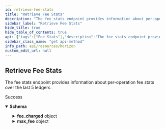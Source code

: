 ```yaml
---
id: retrieve-fee-stats
title: "Retrieve Fee Stats"
description: "The fee stats endpoint provides information about per-operation fee stats over the last 5 ledgers."
sidebar_label: "Retrieve Fee Stats"
hide_title: true
hide_table_of_contents: true
api: {"tags":["Fee Stats"],"description":"The fee stats endpoint provides information about per-operation fee stats over the last 5 ledgers.","operationId":"RetrieveFeeStats","responses":{"200":{"description":"Success","content":{"application/json":{"schema":{"type":"object","properties":{"last_ledger":{"type":"string"},"last_ledger_base_fee":{"type":"string"},"ledger_capacity_usage":{"type":"string"},"fee_charged":{"type":"object","properties":{"max":{"type":"string"},"min":{"type":"string"},"mode":{"type":"string"},"p10":{"type":"string"},"p20":{"type":"string"},"p30":{"type":"string"},"p40":{"type":"string"},"p50":{"type":"string"},"p60":{"type":"string"},"p70":{"type":"string"},"p80":{"type":"string"},"p90":{"type":"string"},"p95":{"type":"string"},"p99":{"type":"string"}},"title":"FeeDistribution"},"max_fee":{"type":"object","properties":{"max":{"type":"string"},"min":{"type":"string"},"mode":{"type":"string"},"p10":{"type":"string"},"p20":{"type":"string"},"p30":{"type":"string"},"p40":{"type":"string"},"p50":{"type":"string"},"p60":{"type":"string"},"p70":{"type":"string"},"p80":{"type":"string"},"p90":{"type":"string"},"p95":{"type":"string"},"p99":{"type":"string"}},"title":"FeeDistribution"}},"title":"FeeStats"},"examples":{"RetrieveFeeStats":{"value":{"last_ledger":"43277313","last_ledger_base_fee":"100","ledger_capacity_usage":"1","fee_charged":{"max":"5500","min":"5000","mode":"5000","p10":"5000","p20":"5000","p30":"5000","p40":"5000","p50":"5001","p60":"5001","p70":"5066","p80":"5066","p90":"5500","p95":"5500","p99":"5500"},"max_fee":{"max":"616065406","min":"5000","mode":"10003","p10":"10000","p20":"10003","p30":"10003","p40":"20005","p50":"20005","p60":"50020","p70":"50020","p80":"150000","p90":"500000","p95":"500000","p99":"1490000"}}}}}}}},"method":"get","path":"/fee_stats","servers":[{"url":"https://horizon.stellar.org","description":"The main network"},{"url":"https://horizon-testnet.stellar.org","description":"The test network"}],"info":{"title":"Horizon","version":"0.0.1"},"postman":{"name":"Retrieve Fee Stats","description":{"content":"The fee stats endpoint provides information about per-operation fee stats over the last 5 ledgers.","type":"text/plain"},"url":{"path":["fee_stats"],"host":["{{baseUrl}}"],"query":[],"variable":[]},"header":[{"key":"Accept","value":"application/json"}],"method":"GET"}}
sidebar_class_name: "get api-method"
info_path: api/resources/horizon
custom_edit_url: null
---
```



## Retrieve Fee Stats



The fee stats endpoint provides information about per-operation fee stats over the last 5 ledgers.

<div><ApiTabs><TabItem label={"200"} value={"200"}><div>

Success

</div><div><MimeTabs schemaType={"response"}><TabItem label={"application/json"} value={"application/json"}><SchemaTabs><TabItem label={"Schema"} value={"Schema"}><details style={{}} data-collapsed={false} open={true}><summary style={{"textAlign":"left"}}><strong>Schema</strong></summary><div style={{"textAlign":"left","marginLeft":"1rem"}}></div><ul style={{"marginLeft":"1rem"}}><SchemaItem collapsible={false} name={"last_ledger"} required={false} schemaName={"string"} qualifierMessage={undefined} schema={{"type":"string"}}></SchemaItem><SchemaItem collapsible={false} name={"last_ledger_base_fee"} required={false} schemaName={"string"} qualifierMessage={undefined} schema={{"type":"string"}}></SchemaItem><SchemaItem collapsible={false} name={"ledger_capacity_usage"} required={false} schemaName={"string"} qualifierMessage={undefined} schema={{"type":"string"}}></SchemaItem><SchemaItem collapsible={true} className={"schemaItem"}><details style={{}}><summary style={{}}><strong>fee_charged</strong><span style={{"opacity":"0.6"}}> object</span></summary><div style={{"marginLeft":"1rem"}}><SchemaItem collapsible={false} name={"max"} required={false} schemaName={"string"} qualifierMessage={undefined} schema={{"type":"string"}}></SchemaItem><SchemaItem collapsible={false} name={"min"} required={false} schemaName={"string"} qualifierMessage={undefined} schema={{"type":"string"}}></SchemaItem><SchemaItem collapsible={false} name={"mode"} required={false} schemaName={"string"} qualifierMessage={undefined} schema={{"type":"string"}}></SchemaItem><SchemaItem collapsible={false} name={"p10"} required={false} schemaName={"string"} qualifierMessage={undefined} schema={{"type":"string"}}></SchemaItem><SchemaItem collapsible={false} name={"p20"} required={false} schemaName={"string"} qualifierMessage={undefined} schema={{"type":"string"}}></SchemaItem><SchemaItem collapsible={false} name={"p30"} required={false} schemaName={"string"} qualifierMessage={undefined} schema={{"type":"string"}}></SchemaItem><SchemaItem collapsible={false} name={"p40"} required={false} schemaName={"string"} qualifierMessage={undefined} schema={{"type":"string"}}></SchemaItem><SchemaItem collapsible={false} name={"p50"} required={false} schemaName={"string"} qualifierMessage={undefined} schema={{"type":"string"}}></SchemaItem><SchemaItem collapsible={false} name={"p60"} required={false} schemaName={"string"} qualifierMessage={undefined} schema={{"type":"string"}}></SchemaItem><SchemaItem collapsible={false} name={"p70"} required={false} schemaName={"string"} qualifierMessage={undefined} schema={{"type":"string"}}></SchemaItem><SchemaItem collapsible={false} name={"p80"} required={false} schemaName={"string"} qualifierMessage={undefined} schema={{"type":"string"}}></SchemaItem><SchemaItem collapsible={false} name={"p90"} required={false} schemaName={"string"} qualifierMessage={undefined} schema={{"type":"string"}}></SchemaItem><SchemaItem collapsible={false} name={"p95"} required={false} schemaName={"string"} qualifierMessage={undefined} schema={{"type":"string"}}></SchemaItem><SchemaItem collapsible={false} name={"p99"} required={false} schemaName={"string"} qualifierMessage={undefined} schema={{"type":"string"}}></SchemaItem></div></details></SchemaItem><SchemaItem collapsible={true} className={"schemaItem"}><details style={{}}><summary style={{}}><strong>max_fee</strong><span style={{"opacity":"0.6"}}> object</span></summary><div style={{"marginLeft":"1rem"}}><SchemaItem collapsible={false} name={"max"} required={false} schemaName={"string"} qualifierMessage={undefined} schema={{"type":"string"}}></SchemaItem><SchemaItem collapsible={false} name={"min"} required={false} schemaName={"string"} qualifierMessage={undefined} schema={{"type":"string"}}></SchemaItem><SchemaItem collapsible={false} name={"mode"} required={false} schemaName={"string"} qualifierMessage={undefined} schema={{"type":"string"}}></SchemaItem><SchemaItem collapsible={false} name={"p10"} required={false} schemaName={"string"} qualifierMessage={undefined} schema={{"type":"string"}}></SchemaItem><SchemaItem collapsible={false} name={"p20"} required={false} schemaName={"string"} qualifierMessage={undefined} schema={{"type":"string"}}></SchemaItem><SchemaItem collapsible={false} name={"p30"} required={false} schemaName={"string"} qualifierMessage={undefined} schema={{"type":"string"}}></SchemaItem><SchemaItem collapsible={false} name={"p40"} required={false} schemaName={"string"} qualifierMessage={undefined} schema={{"type":"string"}}></SchemaItem><SchemaItem collapsible={false} name={"p50"} required={false} schemaName={"string"} qualifierMessage={undefined} schema={{"type":"string"}}></SchemaItem><SchemaItem collapsible={false} name={"p60"} required={false} schemaName={"string"} qualifierMessage={undefined} schema={{"type":"string"}}></SchemaItem><SchemaItem collapsible={false} name={"p70"} required={false} schemaName={"string"} qualifierMessage={undefined} schema={{"type":"string"}}></SchemaItem><SchemaItem collapsible={false} name={"p80"} required={false} schemaName={"string"} qualifierMessage={undefined} schema={{"type":"string"}}></SchemaItem><SchemaItem collapsible={false} name={"p90"} required={false} schemaName={"string"} qualifierMessage={undefined} schema={{"type":"string"}}></SchemaItem><SchemaItem collapsible={false} name={"p95"} required={false} schemaName={"string"} qualifierMessage={undefined} schema={{"type":"string"}}></SchemaItem><SchemaItem collapsible={false} name={"p99"} required={false} schemaName={"string"} qualifierMessage={undefined} schema={{"type":"string"}}></SchemaItem></div></details></SchemaItem></ul></details></TabItem><TabItem label={"Example (from schema)"} value={"Example (from schema)"}><ResponseSamples responseExample={"{\n  \"last_ledger\": \"string\",\n  \"last_ledger_base_fee\": \"string\",\n  \"ledger_capacity_usage\": \"string\",\n  \"fee_charged\": {\n    \"max\": \"string\",\n    \"min\": \"string\",\n    \"mode\": \"string\",\n    \"p10\": \"string\",\n    \"p20\": \"string\",\n    \"p30\": \"string\",\n    \"p40\": \"string\",\n    \"p50\": \"string\",\n    \"p60\": \"string\",\n    \"p70\": \"string\",\n    \"p80\": \"string\",\n    \"p90\": \"string\",\n    \"p95\": \"string\",\n    \"p99\": \"string\"\n  },\n  \"max_fee\": {\n    \"max\": \"string\",\n    \"min\": \"string\",\n    \"mode\": \"string\",\n    \"p10\": \"string\",\n    \"p20\": \"string\",\n    \"p30\": \"string\",\n    \"p40\": \"string\",\n    \"p50\": \"string\",\n    \"p60\": \"string\",\n    \"p70\": \"string\",\n    \"p80\": \"string\",\n    \"p90\": \"string\",\n    \"p95\": \"string\",\n    \"p99\": \"string\"\n  }\n}"} language={"json"}></ResponseSamples></TabItem><TabItem label={"RetrieveFeeStats"} value={"RetrieveFeeStats"}><ResponseSamples responseExample={"{\n  \"last_ledger\": \"43277313\",\n  \"last_ledger_base_fee\": \"100\",\n  \"ledger_capacity_usage\": \"1\",\n  \"fee_charged\": {\n    \"max\": \"5500\",\n    \"min\": \"5000\",\n    \"mode\": \"5000\",\n    \"p10\": \"5000\",\n    \"p20\": \"5000\",\n    \"p30\": \"5000\",\n    \"p40\": \"5000\",\n    \"p50\": \"5001\",\n    \"p60\": \"5001\",\n    \"p70\": \"5066\",\n    \"p80\": \"5066\",\n    \"p90\": \"5500\",\n    \"p95\": \"5500\",\n    \"p99\": \"5500\"\n  },\n  \"max_fee\": {\n    \"max\": \"616065406\",\n    \"min\": \"5000\",\n    \"mode\": \"10003\",\n    \"p10\": \"10000\",\n    \"p20\": \"10003\",\n    \"p30\": \"10003\",\n    \"p40\": \"20005\",\n    \"p50\": \"20005\",\n    \"p60\": \"50020\",\n    \"p70\": \"50020\",\n    \"p80\": \"150000\",\n    \"p90\": \"500000\",\n    \"p95\": \"500000\",\n    \"p99\": \"1490000\"\n  }\n}"} language={"json"}></ResponseSamples></TabItem></SchemaTabs></TabItem></MimeTabs></div></TabItem></ApiTabs></div>
      